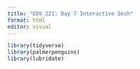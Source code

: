 ```yaml
---
title: "EDS 221: Day 7 Interactive Sesh"
format: html
editor: visual
---
```

```r
library(tidyverse)
library(palmerpenguins)
library(lubridate)
```
```r

```


